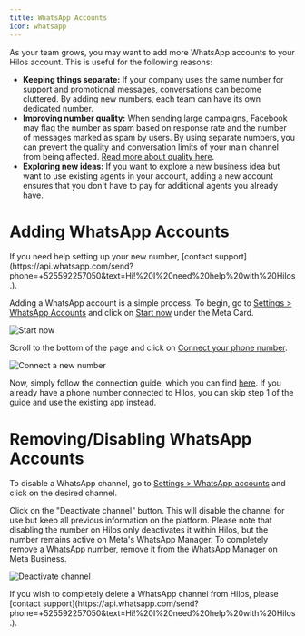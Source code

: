 ```yaml
---
title: WhatsApp Accounts
icon: whatsapp
---
```


As your team grows, you may want to add more WhatsApp accounts to your Hilos account. This is useful for the following reasons:

-  **Keeping things separate:** If your company uses the same number for support and promotional messages, conversations can become cluttered. By adding new numbers, each team can have its own dedicated number.
-  **Improving number quality:** When sending large campaigns, Facebook may flag the number as spam based on response rate and the number of messages marked as spam by users. By using separate numbers, you can prevent the quality and conversation limits of your main channel from being affected. [Read more about quality here]().
-  **Exploring new ideas:** If you want to explore a new business idea but want to use existing agents in your account, adding a new account ensures that you don't have to pay for additional agents you already have.

# Adding WhatsApp Accounts

<Tip>
  If you need help setting up your new number, [contact support](https://api.whatsapp.com/send?phone=+525592257050&text=Hi!%20I%20need%20help%20with%20Hilos.).
</Tip>

Adding a WhatsApp account is a simple process. To begin, go to [Settings > WhatsApp Accounts](https://app.hilos.io/config/channel) and click on [Start now](https://app.hilos.io/activation-onboarding) under the Meta Card.

![Start now](https://hilos-media.s3.us-east-2.amazonaws.com/mintlify/using-hilos/settings/wa-accounts/start-now.jpg)

Scroll to the bottom of the page and click on [Connect your phone number](https://app.hilos.io/config/channel/cloud-api/create).

![Connect a new number](https://hilos-media.s3.us-east-2.amazonaws.com/mintlify/using-hilos/settings/wa-accounts/connect-new-number.jpg)

Now, simply follow the connection guide, which you can find [here](/docs/user/getting-started/connect-a-new-number). If you already have a phone number connected to Hilos, you can skip step 1 of the guide and use the existing app instead.

# Removing/Disabling WhatsApp Accounts

To disable a WhatsApp channel, go to [Settings > WhatsApp accounts](https://app.hilos.io/config/channel) and click on the desired channel.

Click on the "Deactivate channel" button. This will disable the channel for use but keep all previous information on the platform. Please note that disabling the number on Hilos only deactivates it within Hilos, but the number remains active on Meta's WhatsApp Manager. To completely remove a WhatsApp number, remove it from the WhatsApp Manager on Meta Business.

![Deactivate channel](https://hilos-media.s3.us-east-2.amazonaws.com/mintlify/using-hilos/settings/wa-accounts/deactivate-channel.jpg)

<Warning>
  If you wish to completely delete a WhatsApp channel from Hilos, please [contact support](https://api.whatsapp.com/send?phone=+525592257050&text=Hi!%20I%20need%20help%20with%20Hilos.).
</Warning>